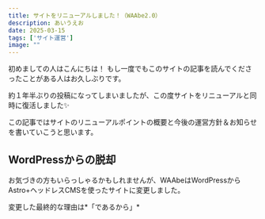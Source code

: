 ```yaml
---
title: サイトをリニューアルしました！（WAAbe2.0）
description: あいうえお
date: 2025-03-15
tags: ['サイト運営']
image: ""
---
```


初めましての人はこんにちは！  もし一度でもこのサイトの記事を読んでくださったことがある人はお久しぶりです。

約１年半ぶりの投稿になってしまいましたが、この度サイトをリニューアルと同時に復活しました✨

この記事ではサイトのリニューアルポイントの概要と今後の運営方針＆お知らせを書いていこうと思います。

## WordPressからの脱却

お気づきの方もいらっしゃるかもしれませんが、WAAbeはWordPressからAstro+ヘッドレスCMSを使ったサイトに変更しました。

変更した最終的な理由は*「であるから」*